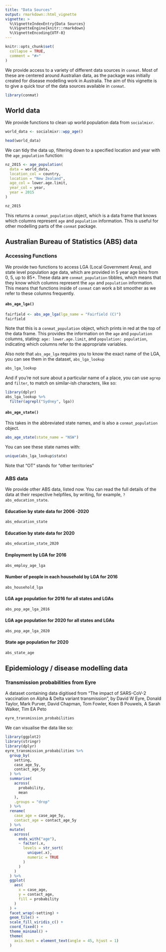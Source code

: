 ```yaml
---
title: "Data Sources"
output: rmarkdown::html_vignette
vignette: >
  %\VignetteIndexEntry{Data Sources}
  %\VignetteEngine{knitr::rmarkdown}
  %\VignetteEncoding{UTF-8}
---
```


```r
knitr::opts_chunk$set(
  collapse = TRUE,
  comment = "#>"
)
```

We provide access to a variety of different data sources in `conmat`. Most of these are centered around Australian data, as the package was initially created for disease modelling work in Australia. The aim of this vignette is to give a quick tour of the data sources available in `conmat`.

```r
library(conmat)
```

## World data

We provide functions to clean up world population data from `socialmixr`.

```r
world_data <- socialmixr::wpp_age()

head(world_data)
```

We can tidy the data up, filtering down to a specified location and year with the `age_population` function:

```r
nz_2015 <- age_population(
  data = world_data,
  location_col = country,
  location = "New Zealand",
  age_col = lower.age.limit,
  year_col = year,
  year = 2015
)

nz_2015
```

This returns a `conmat_population` object, which is a data frame that knows which columns represent `age` and `population` information. This is useful for other modelling parts of the `conmat` package.

## Australian Bureau of Statistics (ABS) data

### Accessing Functions

We provide two functions to access LGA  (Local Government Area), and state level population age data, which are provided in 5 year age bins from 0, 5, up to 85+. These data are `conmat_population` tibbles, which means that they know which columns represent the `age` and `population` information. This means that functions inside of `conmat` can work a bit smoother as we refer to these columns frequently.

#### `abs_age_lga()`

```r
fairfield <- abs_age_lga(lga_name = "Fairfield (C)")
fairfield
```

Note that this is a `conmat_population` object, which prints in red at the top of the data frame. This provides the information on the `age` and `population` columns, stating: `age: lower.age.limit`, and `population: population`, indicating which columns refer to the appropriate variables.

Also note that `abs_age_lga` requires you to know the exact name of the LGA, you can see them in the dataset, `abs_lga_lookup`

```r
abs_lga_lookup
```

And if you're not sure about a particular name of a place, you can use `agrep` and `filter`, to match on similar-ish characters, like so:

```r
library(dplyr)
abs_lga_lookup %>%
  filter(agrepl("Sydney", lga))
```

#### `abs_age_state()`

This takes in the abbreviated state names, and is also a `conmat_population` object.

```r
abs_age_state(state_name = "NSW")
```

You can see these state names with:

```r
unique(abs_lga_lookup$state)
```

Note that "OT" stands for "other territories"

### ABS data

We provide other ABS data, listed now. You can read the full details of the data at their respective helpfiles, by writing, for example, `?abs_education_state`.

#### Education by state data for 2006 -2020

```r
abs_education_state
```

#### Education by state data for 2020

```r
abs_education_state_2020
```


#### Employment by LGA for 2016

```r
abs_employ_age_lga
```


#### Number of people in each household by LGA for 2016

```r
abs_household_lga
```


#### LGA age population for 2016 for all states and LGAs

```r
abs_pop_age_lga_2016
```


#### LGA age population for 2020 for all states and LGAs

```r
abs_pop_age_lga_2020
```

#### State age population for 2020

```r
abs_state_age
```


## Epidemiology / disease modelling data

### Transmission probabilities from Eyre

A dataset containing data digitised from "The impact of SARS-CoV-2 vaccination on Alpha & Delta variant transmission", by David W Eyre, Donald Taylor, Mark Purver, David Chapman, Tom Fowler, Koen B Pouwels, A Sarah Walker, Tim EA Peto

```r
eyre_transmission_probabilities
```

We can visualise the data like so:

```r
library(ggplot2)
library(stringr)
library(dplyr)
eyre_transmission_probabilities %>%
  group_by(
    setting,
    case_age_5y,
    contact_age_5y
  ) %>%
  summarise(
    across(
      probability,
      mean
    ),
    .groups = "drop"
  ) %>%
  rename(
    case_age = case_age_5y,
    contact_age = contact_age_5y
  ) %>%
  mutate(
    across(
      ends_with("age"),
      ~ factor(.x,
        levels = str_sort(
          unique(.x),
          numeric = TRUE
        )
      )
    )
  ) %>%
  ggplot(
    aes(
      x = case_age,
      y = contact_age,
      fill = probability
    )
  ) +
  facet_wrap(~setting) +
  geom_tile() +
  scale_fill_viridis_c() +
  coord_fixed() +
  theme_minimal() +
  theme(
    axis.text = element_text(angle = 45, hjust = 1)
  )
```
